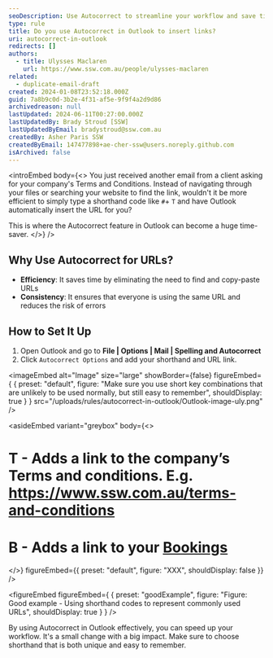 ```yaml
---
seoDescription: Use Autocorrect to streamline your workflow and save time by inserting URLs with simple shortcuts.
type: rule
title: Do you use Autocorrect in Outlook to insert links?
uri: autocorrect-in-outlook
redirects: []
authors:
  - title: Ulysses Maclaren
    url: https://www.ssw.com.au/people/ulysses-maclaren
related:
  - duplicate-email-draft
created: 2024-01-08T23:52:18.000Z
guid: 7a8b9c0d-3b2e-4f31-af5e-9f9f4a2d9d86
archivedreason: null
lastUpdated: 2024-06-11T00:27:00.000Z
lastUpdatedBy: Brady Stroud [SSW]
lastUpdatedByEmail: bradystroud@ssw.com.au
createdBy: Asher Paris SSW
createdByEmail: 147477898+ae-cher-ssw@users.noreply.github.com
isArchived: false
---
```


<introEmbed
  body={<>
You just received another email from a client asking for your company's Terms and Conditions. Instead of navigating through your files or searching your website to find the link, wouldn't it be more efficient to simply type a shorthand code like `#`+ `T` and have Outlook automatically insert the URL for you?

This is where the Autocorrect feature in Outlook can become a huge time-saver.
  </>}
/>
## Why Use Autocorrect for URLs?

* **Efficiency**: It saves time by eliminating the need to find and copy-paste URLs
* **Consistency**: It ensures that everyone is using the same URL and reduces the risk of errors

## How to Set It Up

1. Open Outlook and go to **File | Options | Mail | Spelling and Autocorrect**
2. Click `Autocorrect Options` and add your shorthand and URL link.


<imageEmbed
  alt="Image"
  size="large"
  showBorder={false}
  figureEmbed={ {
    preset: "default",
    figure: "Make sure you use short key combinations that are unlikely to be used normally, but still easy to remember",
    shouldDisplay: true
  } }
  src="/uploads/rules/autocorrect-in-outlook/Outlook-image-uly.png"
/>

<asideEmbed
  variant="greybox"
  body={<>
    
# T - Adds a link to the company’s Terms and conditions. E.g. <https://www.ssw.com.au/terms-and-conditions>

# B - Adds a link to your [Bookings](/meeting-bookings)

  </>}
  figureEmbed={{
    preset: "default",
    figure: "XXX",
    shouldDisplay: false
  }}
/>

<figureEmbed figureEmbed={ {
  preset: "goodExample",
  figure: "Figure: Good example - Using shorthand codes to represent commonly used URLs",
  shouldDisplay: true
} } />


By using Autocorrect in Outlook effectively, you can speed up your workflow. It's a small change with a big impact. Make sure to choose shorthand that is both unique and easy to remember.
